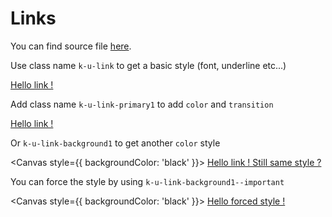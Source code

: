 
<Meta title="Documentation/Utilities/Links" />

# Links

You can find source file [here](https://github.com/KissKissBankBank/kitten/blob/master/assets/stylesheets/kitten/utilities/link/_link.scss).

Use class name `k-u-link` to get a basic style (font, underline etc...)

<Canvas>
  <a href="" className="k-u-link">
    Hello link !
  </a>
</Canvas>

Add class name `k-u-link-primary1` to add `color` and `transition`

<Canvas>
  <a href="" className="k-u-link k-u-link-primary1">
    Hello link !
  </a>
</Canvas>

Or `k-u-link-background1` to get another `color` style

<Canvas style={{ backgroundColor: 'black' }}>
  <a href="" className="k-u-link k-u-link-background1">
    Hello link ! Still same style ?
  </a>
</Canvas>

You can force the style by using `k-u-link-background1--important`

<Canvas style={{ backgroundColor: 'black' }}>
  <a href="" className="k-u-link k-u-link-background1--important">
    Hello forced style !
  </a>
</Canvas>
